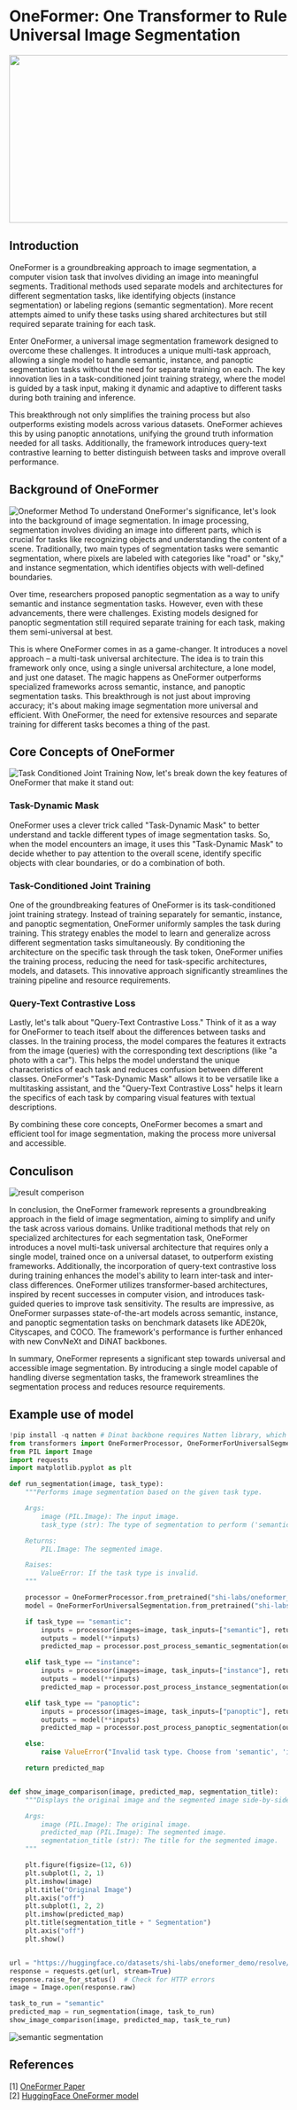 # OneFormer: One Transformer to Rule Universal Image Segmentation

<img align="center" width="1050" height="303" src="https://huggingface.co/datasets/hf-vision/course-assets/resolve/main/oneformer/teaser.svg">

## Introduction
OneFormer is a groundbreaking approach to image segmentation, a computer vision task that involves dividing an image into meaningful segments. Traditional methods used separate models and architectures for different segmentation tasks, like identifying objects (instance segmentation) or labeling regions (semantic segmentation). More recent attempts aimed to unify these tasks using shared architectures but still required separate training for each task.

Enter OneFormer, a universal image segmentation framework designed to overcome these challenges. It introduces a unique multi-task approach, allowing a single model to handle semantic, instance, and panoptic segmentation tasks without the need for separate training on each. The key innovation lies in a task-conditioned joint training strategy, where the model is guided by a task input, making it dynamic and adaptive to different tasks during both training and inference.

This breakthrough not only simplifies the training process but also outperforms existing models across various datasets. OneFormer achieves this by using panoptic annotations, unifying the ground truth information needed for all tasks. Additionally, the framework introduces query-text contrastive learning to better distinguish between tasks and improve overall performance.

## Background of OneFormer
![Oneformer Method](https://huggingface.co/datasets/hf-vision/course-assets/resolve/main/oneformer/oneformer.svg)
To understand OneFormer's significance, let's look into the background of image segmentation. In image processing, segmentation involves dividing an image into different parts, which is crucial for tasks like recognizing objects and understanding the content of a scene. Traditionally, two main types of segmentation tasks were semantic segmentation, where pixels are labeled with categories like "road" or "sky," and instance segmentation, which identifies objects with well-defined boundaries.

Over time, researchers proposed panoptic segmentation as a way to unify semantic and instance segmentation tasks. However, even with these advancements, there were challenges. Existing models designed for panoptic segmentation still required separate training for each task, making them semi-universal at best.

This is where OneFormer comes in as a game-changer. It introduces a novel approach – a multi-task universal architecture. The idea is to train this framework only once, using a single universal architecture, a lone model, and just one dataset. The magic happens as OneFormer outperforms specialized frameworks across semantic, instance, and panoptic segmentation tasks. This breakthrough is not just about improving accuracy; it's about making image segmentation more universal and efficient. With OneFormer, the need for extensive resources and separate training for different tasks becomes a thing of the past.

## Core Concepts of OneFormer
![Task Conditioned Joint Training](https://huggingface.co/datasets/hf-vision/course-assets/resolve/main/oneformer/text_gen.svg)
Now, let's break down the key features of OneFormer that make it stand out:

### Task-Dynamic Mask

OneFormer uses a clever trick called "Task-Dynamic Mask" to better understand and tackle different types of image segmentation tasks. So, when the model encounters an image, it uses this "Task-Dynamic Mask" to decide whether to pay attention to the overall scene, identify specific objects with clear boundaries, or do a combination of both.

### Task-Conditioned Joint Training
One of the groundbreaking features of OneFormer is its task-conditioned joint training strategy. Instead of training separately for semantic, instance, and panoptic segmentation, OneFormer uniformly samples the task during training. This strategy enables the model to learn and generalize across different segmentation tasks simultaneously. By conditioning the architecture on the specific task through the task token, OneFormer unifies the training process, reducing the need for task-specific architectures, models, and datasets. This innovative approach significantly streamlines the training pipeline and resource requirements.

### Query-Text Contrastive Loss

Lastly, let's talk about "Query-Text Contrastive Loss." Think of it as a way for OneFormer to teach itself about the differences between tasks and classes. In the training process, the model compares the features it extracts from the image (queries) with the corresponding text descriptions (like "a photo with a car"). This helps the model understand the unique characteristics of each task and reduces confusion between different classes. OneFormer's "Task-Dynamic Mask" allows it to be versatile like a multitasking assistant, and the "Query-Text Contrastive Loss" helps it learn the specifics of each task by comparing visual features with textual descriptions.

By combining these core concepts, OneFormer becomes a smart and efficient tool for image segmentation, making the process more universal and accessible. 

## Conculison

![result comperison](https://huggingface.co/datasets/hf-vision/course-assets/resolve/main/oneformer/plots.svg)

In conclusion, the OneFormer framework represents a groundbreaking approach in the field of image segmentation, aiming to simplify and unify the task across various domains. Unlike traditional methods that rely on specialized architectures for each segmentation task, OneFormer introduces a novel multi-task universal architecture that requires only a single model, trained once on a universal dataset, to outperform existing frameworks. Additionally, the incorporation of query-text contrastive loss during training enhances the model's ability to learn inter-task and inter-class differences. OneFormer utilizes transformer-based architectures, inspired by recent successes in computer vision, and introduces task-guided queries to improve task sensitivity. The results are impressive, as OneFormer surpasses state-of-the-art models across semantic, instance, and panoptic segmentation tasks on benchmark datasets like ADE20k, Cityscapes, and COCO. The framework's performance is further enhanced with new ConvNeXt and DiNAT backbones.

In summary, OneFormer represents a significant step towards universal and accessible image segmentation. By introducing a single model capable of handling diverse segmentation tasks, the framework streamlines the segmentation process and reduces resource requirements.

## Example use of model
```python
!pip install -q natten # Dinat backbone requires Natten library, which may take a while to install.
from transformers import OneFormerProcessor, OneFormerForUniversalSegmentation
from PIL import Image
import requests
import matplotlib.pyplot as plt

def run_segmentation(image, task_type):
    """Performs image segmentation based on the given task type.

    Args:
        image (PIL.Image): The input image.
        task_type (str): The type of segmentation to perform ('semantic', 'instance', or 'panoptic').

    Returns:
        PIL.Image: The segmented image.

    Raises:
        ValueError: If the task type is invalid.
    """

    processor = OneFormerProcessor.from_pretrained("shi-labs/oneformer_ade20k_dinat_large")  # Load once here 
    model = OneFormerForUniversalSegmentation.from_pretrained("shi-labs/oneformer_ade20k_dinat_large")

    if task_type == "semantic":
        inputs = processor(images=image, task_inputs=["semantic"], return_tensors="pt")
        outputs = model(**inputs)
        predicted_map = processor.post_process_semantic_segmentation(outputs, target_sizes=[image.size[::-1]])[0]

    elif task_type == "instance":
        inputs = processor(images=image, task_inputs=["instance"], return_tensors="pt")
        outputs = model(**inputs)
        predicted_map = processor.post_process_instance_segmentation(outputs, target_sizes=[image.size[::-1]])[0]["segmentation"]

    elif task_type == "panoptic":
        inputs = processor(images=image, task_inputs=["panoptic"], return_tensors="pt")
        outputs = model(**inputs)
        predicted_map = processor.post_process_panoptic_segmentation(outputs, target_sizes=[image.size[::-1]])[0]["segmentation"]

    else:
        raise ValueError("Invalid task type. Choose from 'semantic', 'instance', or 'panoptic'")

    return predicted_map


def show_image_comparison(image, predicted_map, segmentation_title):
    """Displays the original image and the segmented image side-by-side.

    Args:
        image (PIL.Image): The original image.
        predicted_map (PIL.Image): The segmented image.
        segmentation_title (str): The title for the segmented image.
    """

    plt.figure(figsize=(12, 6))
    plt.subplot(1, 2, 1)
    plt.imshow(image)
    plt.title("Original Image")
    plt.axis("off")
    plt.subplot(1, 2, 2)
    plt.imshow(predicted_map)
    plt.title(segmentation_title + " Segmentation")
    plt.axis("off")
    plt.show()


url = "https://huggingface.co/datasets/shi-labs/oneformer_demo/resolve/main/ade20k.jpeg"
response = requests.get(url, stream=True)
response.raise_for_status()  # Check for HTTP errors
image = Image.open(response.raw)

task_to_run = "semantic" 
predicted_map = run_segmentation(image, task_to_run) 
show_image_comparison(image, predicted_map, task_to_run)


```

![semantic segmentation](https://huggingface.co/datasets/hf-vision/course-assets/resolve/main/oneformer/oneformer_semantic.png)

## References
[1] [OneFormer Paper](https://arxiv.org/pdf/2211.06220.pdf)  
[2] [HuggingFace OneFormer model](https://huggingface.co/shi-labs/oneformer_ade20k_dinat_large)